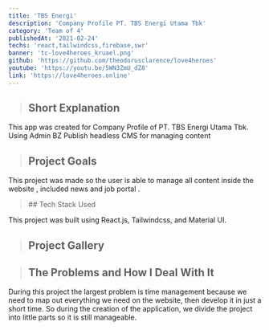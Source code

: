 ```yaml
---
title: 'TBS Energi'
description: 'Company Profile PT. TBS Energi Utama Tbk'
category: 'Team of 4'
publishedAt: '2021-02-24'
techs: 'react,tailwindcss,firebase,swr'
banner: 'tc-love4heroes_kruael.png'
github: 'https://github.com/theodorusclarence/love4heroes'
youtube: 'https://youtu.be/5WN3ZmU_dZ8'
link: 'https://love4heroes.online'
---
```


> ## Short Explanation

This app was created for Company Profile of PT. TBS Energi Utama Tbk. Using Admin BZ Publish headless CMS for managing content

> ## Project Goals

This project was made so the user is able to manage all content inside the website , included news and job portal .

<blockquote className='with-icons'>
  ## Tech Stack Used
  <div className='not-prose mt-2'>
    <TechIcons techs={['react', 'tailwindcss', 'mui', 'redux']} />
  </div>
</blockquote>

This project was built using React.js, Tailwindcss, and Material UI.

> ## Project Gallery

> ## The Problems and How I Deal With It

During this project the largest problem is time management because we
need to map out everything we need on the website, then develop it in
just a short time. So during the creation of the application, we
divide the project into little parts so it is still manageable.
